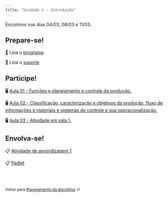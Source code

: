 ```yaml
---
title: "Unidade 1 - Introdução"
---
```


Encontros nos dias 04/03, 08/03 e 11/03.

## Prepare-se!

📖 Leia o [programa](/programa.html)

📖 Leia o [suporte](/suporte.html)

## Participe!

🖥️ [Aula 01 - Funções e planejamento e controle da produção.](/slides/class01.html)

🖥️ [Aula 02 - Classificação, caracterização e objetivos da produção, fluxo de informações e materiais e sistemas de controle e sua operacionalização.](/slides/class02.html)

🖥️ [Aula 03 - Atividade em sala 1.](/slides/class03.html)

## Envolva-se!

📋 [Atividade de aprendizagem 1](https://padlet.com/renataoliveira/adm-prod)

📋 [Padlet](https://padlet.com/renataoliveira/adm-prod)

<br><br>

::: {style="font-size: 0.875em;"}
Voltar para [Planejamento da disciplina](/ "programa") ⏎
:::
